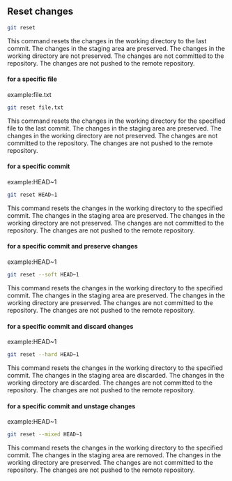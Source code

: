 ## Reset changes
```sh
git reset
```
This command resets the changes in the working directory to the last commit. The changes in the staging area are preserved. The changes in the working directory are not preserved. The changes are not committed to the repository. The changes are not pushed to the remote repository.

#### for a specific file
example:file.txt
```sh
git reset file.txt
```
This command resets the changes in the working directory for the specified file to the last commit. The changes in the staging area are preserved. The changes in the working directory are not preserved. The changes are not committed to the repository. The changes are not pushed to the remote repository.

#### for a specific commit
example:HEAD~1
```sh
git reset HEAD~1
```
This command resets the changes in the working directory to the specified commit. The changes in the staging area are preserved. The changes in the working directory are not preserved. The changes are not committed to the repository. The changes are not pushed to the remote repository.

#### for a specific commit and preserve changes
example:HEAD~1
```sh
git reset --soft HEAD~1
```
This command resets the changes in the working directory to the specified commit. The changes in the staging area are preserved. The changes in the working directory are preserved. The changes are not committed to the repository. The changes are not pushed to the remote repository.

#### for a specific commit and discard changes
example:HEAD~1
```sh
git reset --hard HEAD~1
```

This command resets the changes in the working directory to the specified commit. The changes in the staging area are discarded. The changes in the working directory are discarded. The changes are not committed to the repository. The changes are not pushed to the remote repository.

#### for a specific commit and unstage changes
example:HEAD~1
```sh
git reset --mixed HEAD~1
```
This command resets the changes in the working directory to the specified commit. The changes in the staging area are removed. The changes in the working directory are preserved. The changes are not committed to the repository. The changes are not pushed to the remote repository.
